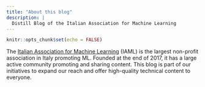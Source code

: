 ```yaml
---
title: "About this blog"
description: |
  Distill Blog of the Italian Association for Machine Learning
---
```


```r
knitr::opts_chunk$set(echo = FALSE)
```

The [Italian Association for Machine Learning](https://iaml.it/) (IAML) is the largest non-profit association in Italy promoting ML. Founded at the end of 2017, it has a large active community promoting and sharing content. This blog is part of our initiatives to expand our reach and offer high-quality technical content to everyone.